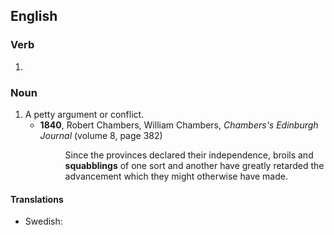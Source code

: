 ==English==

===Verb===
{{head|en|verb form}}

# {{present participle of|en|squabble|nocat=1}}

===Noun===
{{en-noun}}

# A petty argument or conflict.
#* '''1840''', Robert Chambers, ‎William Chambers, ''Chambers's Edinburgh Journal'' (volume 8, page 382)
#*: Since the provinces declared their independence, broils and '''squabblings''' of one sort and another have greatly retarded the advancement which they might otherwise have made.

====Translations====
{{trans-top}}
* Swedish: {{t+|sv|käbbel|n}}
{{trans-mid}}
{{trans-bottom}}